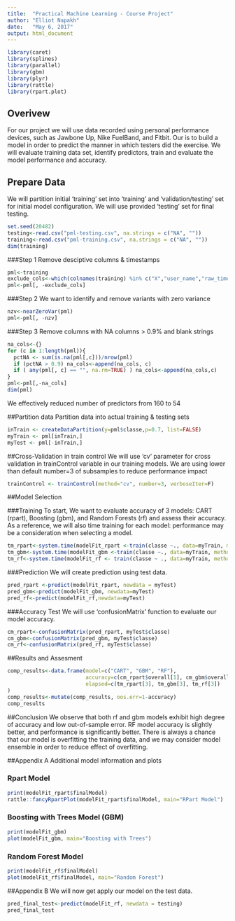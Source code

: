 ```yaml
---
title:  "Practical Machine Learning - Course Project"
author: "Elliot Napakh"
date:   "May 6, 2017"
output: html_document
---
```

  
```r
library(caret)
library(splines)
library(parallel)
library(gbm)
library(plyr)
library(rattle)
library(rpart.plot)
```

## Overivew
For our project we will use data recorded using personal performance devices, such as Jawbone Up, Nike FuelBand, and Fitbit.
Our is to build a model in order to predict the manner in which testers did the exercise.  We will evaluate training data set, identify predictors, train and evaluate the model performance and accuracy.


## Prepare Data
We will partition initial 'training' set into 'training' and 'validation/testing' set for initial model configuration.  We will use provided 'testing' set for final testing.
```r
set.seed(20482)
testing<-read.csv("pml-testing.csv", na.strings = c("NA", ""))
training<-read.csv("pml-training.csv", na.strings = c("NA", ""))
dim(training)
```

###Step 1
Remove desciptive columns & timestamps
```r

pml<-training
exclude_cols<-which(colnames(training) %in% c("X","user_name","raw_timestamp_part_1","raw_timestamp_part_2","cvtd_timestamp","new_window"))
pml<-pml[, -exclude_cols]
```

###Step 2
We want to identify and remove variants with zero variance
```r
nzv<-nearZeroVar(pml)
pml<-pml[, -nzv]
```

###Step 3
Remove columns with NA columns > 0.9% and blank strings
```r
na_cols<-{}
for (c in 1:length(pml)){
  pctNA <- sum(is.na(pml[,c]))/nrow(pml)
  if (pctNA > 0.9) na_cols<-append(na_cols, c)
  if ( any(pml[, c] == "", na.rm=TRUE) ) na_cols<-append(na_cols,c)
}
pml<-pml[,-na_cols]
dim(pml)
```
We effectively reduced number of predictors from 160 to 54


##Partition data
Partition data into actual training & testing sets
```r
inTrain <- createDataPartition(y=pml$classe,p=0.7, list=FALSE)
myTrain <- pml[inTrain,]
myTest <- pml[-inTrain,]

```

##Cross-Validation in train control
We will use 'cv' parameter for cross validation in trainControl variable in our
training models.  We are using lower than default number=3 of subsamples to reduce performance impact
```r
trainControl <- trainControl(method="cv", number=3, verboseIter=F)
```

##Model Selection

###Training
To start, We want to evaluate accuracy of 3 models: CART (rpart), Boosting (gbm), and Random Forests (rf)
and assess their accuracy.  As a reference, we will also time training for each model: performance may be a consideration when selecting a model.
```r
tm_rpart<-system.time(modelFit_rpart <-train(classe ~., data=myTrain, method="rpart", trControl=trainControl))
tm_gbm<-system.time(modelFit_gbm <-train(classe ~., data=myTrain, method="gbm", trControl=trainControl, verbose=F))
tm_rf<-system.time(modelFit_rf <- train(classe ~ ., data=myTrain, method="rf", trControl=trainControl, ntree=50))
```

###Prediction
We will create prediction using test data.
```r
pred_rpart <-predict(modelFit_rpart, newdata = myTest)
pred_gbm<-predict(modelFit_gbm, newdata=myTest)
pred_rf<-predict(modelFit_rf,newdata=myTest)
```

###Accuracy Test
We will use 'confusionMatrix' function to evaluate our model accuracy.
```r
cm_rpart<-confusionMatrix(pred_rpart, myTest$classe)
cm_gbm<-confusionMatrix(pred_gbm, myTest$classe)
cm_rf<-confusionMatrix(pred_rf, myTest$classe)
```

##Results and Assesment
```r
comp_results<-data.frame(model=c("CART", "GBM", "RF"), 
                         accuracy=c(cm_rpart$overall[1], cm_gbm$overall[1], cm_rf$overall[1]),
                         elapsed=c(tm_rpart[3], tm_gbm[3], tm_rf[3])
)
comp_results<-mutate(comp_results, oos.err=1-accuracy)
comp_results
```

##Conclusion
We observe that both rf and gbm models exhibit high degree of accuracy and low out-of-sample error. RF model accuracy is slightly better, and performance is significantly better. There is always a chance that our model is overfitting the training data, and we may consider model ensemble in order to reduce effect of overfitting.

##Appendix A
Additional model information and plots

### Rpart Model
```r
print(modelFit_rpart$finalModel)
rattle::fancyRpartPlot(modelFit_rpart$finalModel, main="RPart Model")
```

### Boosting with Trees Model (GBM)
```r
print(modelFit_gbm)
plot(modelFit_gbm, main="Boosting with Trees")

```


### Random Forest Model
```r
print(modelFit_rf$finalModel)
plot(modelFit_rf$finalModel, main="Random Forest")
```

##Appendix B
We will now get apply our model on the test data.
```r
pred_final_test<-predict(modelFit_rf, newdata = testing)
pred_final_test
```